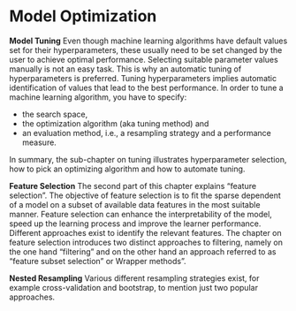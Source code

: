 # Model Optimization {#model-optim}

**Model Tuning**
Even though machine learning algorithms have default values set for their hyperparameters, these usually need to be set changed by the user to achieve optimal performance.
Selecting suitable parameter values manually is not an easy task.
This is why an automatic tuning of hyperparameters is preferred.
Tuning hyperparameters implies automatic identification of values that lead to the best performance.
In order to tune a machine learning algorithm, you have to specify:

- the search space,
- the optimization algorithm (aka tuning method) and
- an evaluation method, i.e., a resampling strategy and a performance measure.

In summary, the sub-chapter on tuning illustrates hyperparameter selection, how to pick an optimizing algorithm and how to automate tuning.

**Feature Selection** 
The second part of this chapter explains "feature selection".
The objective of feature selection is to fit the sparse dependent of a model on a subset of available data features in the most suitable manner.
Feature selection can enhance the interpretability of the model, speed up the learning process and improve the learner performance.
Different approaches exist to identify the relevant features.
The chapter on feature selection introduces two distinct approaches to filtering, namely on the one hand "filtering" and on the other hand an approach referred to as "feature subset selection" or Wrapper methods".

**Nested Resampling**
Various different resampling strategies exist, for example cross-validation and bootstrap, to mention just two popular approaches.
